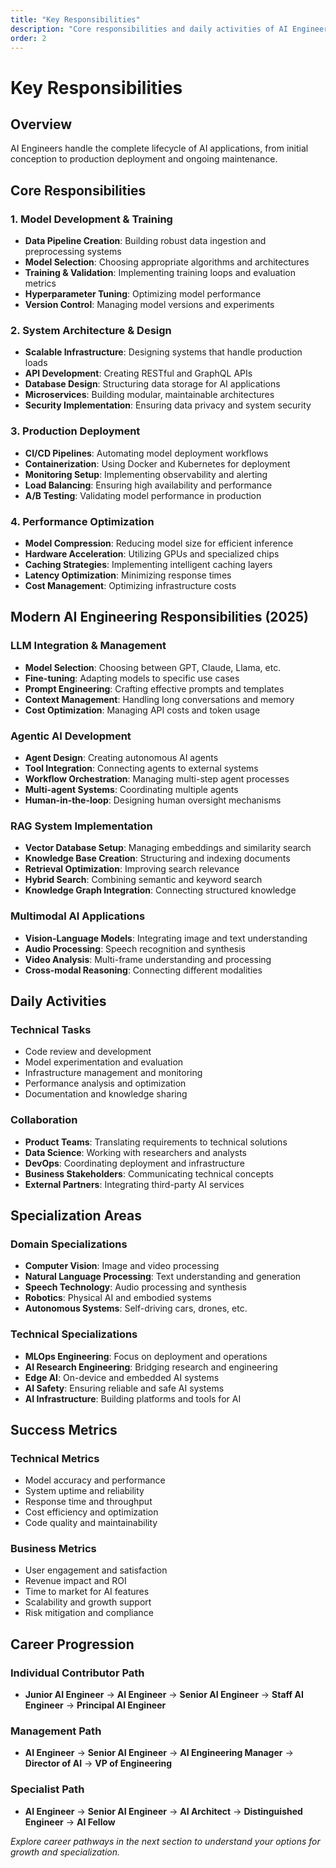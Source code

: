 ```yaml
---
title: "Key Responsibilities"
description: "Core responsibilities and daily activities of AI Engineers in modern organizations"
order: 2
---
```


# Key Responsibilities

## Overview

AI Engineers handle the complete lifecycle of AI applications, from initial conception to production deployment and ongoing maintenance.

## Core Responsibilities

### 1. Model Development & Training
- **Data Pipeline Creation**: Building robust data ingestion and preprocessing systems
- **Model Selection**: Choosing appropriate algorithms and architectures
- **Training & Validation**: Implementing training loops and evaluation metrics
- **Hyperparameter Tuning**: Optimizing model performance
- **Version Control**: Managing model versions and experiments

### 2. System Architecture & Design
- **Scalable Infrastructure**: Designing systems that handle production loads
- **API Development**: Creating RESTful and GraphQL APIs
- **Database Design**: Structuring data storage for AI applications
- **Microservices**: Building modular, maintainable architectures
- **Security Implementation**: Ensuring data privacy and system security

### 3. Production Deployment
- **CI/CD Pipelines**: Automating model deployment workflows
- **Containerization**: Using Docker and Kubernetes for deployment
- **Monitoring Setup**: Implementing observability and alerting
- **Load Balancing**: Ensuring high availability and performance
- **A/B Testing**: Validating model performance in production

### 4. Performance Optimization
- **Model Compression**: Reducing model size for efficient inference
- **Hardware Acceleration**: Utilizing GPUs and specialized chips
- **Caching Strategies**: Implementing intelligent caching layers
- **Latency Optimization**: Minimizing response times
- **Cost Management**: Optimizing infrastructure costs

## Modern AI Engineering Responsibilities (2025)

### LLM Integration & Management
- **Model Selection**: Choosing between GPT, Claude, Llama, etc.
- **Fine-tuning**: Adapting models to specific use cases
- **Prompt Engineering**: Crafting effective prompts and templates
- **Context Management**: Handling long conversations and memory
- **Cost Optimization**: Managing API costs and token usage

### Agentic AI Development
- **Agent Design**: Creating autonomous AI agents
- **Tool Integration**: Connecting agents to external systems
- **Workflow Orchestration**: Managing multi-step agent processes
- **Multi-agent Systems**: Coordinating multiple agents
- **Human-in-the-loop**: Designing human oversight mechanisms

### RAG System Implementation
- **Vector Database Setup**: Managing embeddings and similarity search
- **Knowledge Base Creation**: Structuring and indexing documents
- **Retrieval Optimization**: Improving search relevance
- **Hybrid Search**: Combining semantic and keyword search
- **Knowledge Graph Integration**: Connecting structured knowledge

### Multimodal AI Applications
- **Vision-Language Models**: Integrating image and text understanding
- **Audio Processing**: Speech recognition and synthesis
- **Video Analysis**: Multi-frame understanding and processing
- **Cross-modal Reasoning**: Connecting different modalities

## Daily Activities

### Technical Tasks
- Code review and development
- Model experimentation and evaluation
- Infrastructure management and monitoring
- Performance analysis and optimization
- Documentation and knowledge sharing

### Collaboration
- **Product Teams**: Translating requirements to technical solutions
- **Data Science**: Working with researchers and analysts
- **DevOps**: Coordinating deployment and infrastructure
- **Business Stakeholders**: Communicating technical concepts
- **External Partners**: Integrating third-party AI services

## Specialization Areas

### Domain Specializations
- **Computer Vision**: Image and video processing
- **Natural Language Processing**: Text understanding and generation
- **Speech Technology**: Audio processing and synthesis
- **Robotics**: Physical AI and embodied systems
- **Autonomous Systems**: Self-driving cars, drones, etc.

### Technical Specializations
- **MLOps Engineering**: Focus on deployment and operations
- **AI Research Engineering**: Bridging research and engineering
- **Edge AI**: On-device and embedded AI systems
- **AI Safety**: Ensuring reliable and safe AI systems
- **AI Infrastructure**: Building platforms and tools for AI

## Success Metrics

### Technical Metrics
- Model accuracy and performance
- System uptime and reliability
- Response time and throughput
- Cost efficiency and optimization
- Code quality and maintainability

### Business Metrics
- User engagement and satisfaction
- Revenue impact and ROI
- Time to market for AI features
- Scalability and growth support
- Risk mitigation and compliance

## Career Progression

### Individual Contributor Path
- **Junior AI Engineer** → **AI Engineer** → **Senior AI Engineer** → **Staff AI Engineer** → **Principal AI Engineer**

### Management Path
- **AI Engineer** → **Senior AI Engineer** → **AI Engineering Manager** → **Director of AI** → **VP of Engineering**

### Specialist Path
- **AI Engineer** → **Senior AI Engineer** → **AI Architect** → **Distinguished Engineer** → **AI Fellow**

*Explore career pathways in the next section to understand your options for growth and specialization.*
